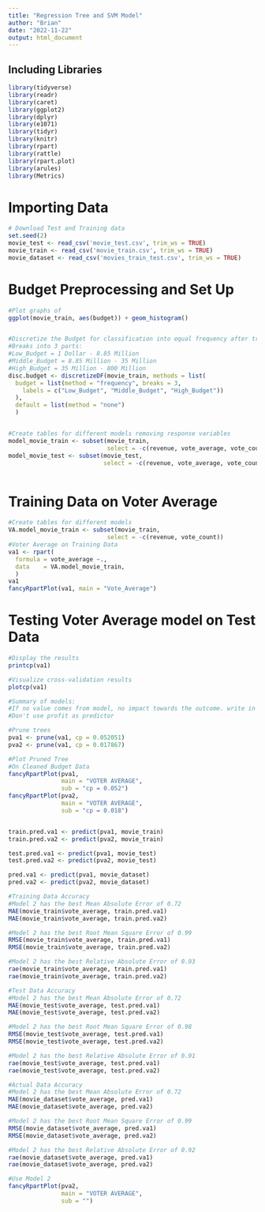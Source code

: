 ---
title: "Regression Tree and SVM Model"
author: "Brian"
date: "2022-11-22"
output: html_document
---

## Including Libraries
```{r, include=FALSE}
library(tidyverse)
library(readr)
library(caret)
library(ggplot2)
library(dplyr)
library(e1071)
library(tidyr)
library(knitr)
library(rpart)
library(rattle)
library(rpart.plot)
library(arules)
library(Metrics)

```

# Importing Data
```{r}
# Download Test and Training data
set.seed(2)
movie_test <- read_csv('movie_test.csv', trim_ws = TRUE)
movie_train <- read_csv('movie_train.csv', trim_ws = TRUE)
movie_dataset <- read_csv('movies_train_test.csv', trim_ws = TRUE)
```

# Budget Preprocessing and Set Up
```{r, echo = True}
#Plot graphs of 
ggplot(movie_train, aes(budget)) + geom_histogram()


#Discretize the Budget for classification into equal frequency after trimming
#Breaks into 3 parts:
#Low_Budget = 1 Dollar - 8.85 Million
#Middle_Budget = 8.85 Million - 35 Million
#High_Budget = 35 Million - 800 Million
disc.budget <- discretizeDF(movie_train, methods = list(
  budget = list(method = "frequency", breaks = 3,
    labels = c("Low_Budget", "Middle_Budget", "High_Budget"))
  ),
  default = list(method = "none")
  )


#Create tables for different models removing response variables
model_movie_train <- subset(movie_train, 
                            select = -c(revenue, vote_average, vote_count))
model_movie_test <- subset(movie_test, 
                           select = -c(revenue, vote_average, vote_count))



```


# Training Data on Voter Average
```{r}
#Create tables for different models
VA.model_movie_train <- subset(movie_train, 
                            select = -c(revenue, vote_count))
#Voter Average on Training Data
va1 <- rpart(
  formula = vote_average ~.,
  data    = VA.model_movie_train,
  )
va1
fancyRpartPlot(va1, main = "Vote_Average")

```

# Testing Voter Average model on Test Data 
```{r}
#Display the results
printcp(va1)

#Visualize cross-validation results
plotcp(va1)

#Summary of models:
#If no value comes from model, no impact towards the outcome. write in report
#Don't use profit as predictor

#Prune trees
pva1 <- prune(va1, cp = 0.052051) 
pva2 <- prune(va1, cp = 0.017867) 

#Plot Pruned Tree
#On Cleaned Budget Data
fancyRpartPlot(pva1,
               main = "VOTER AVERAGE", 
               sub = "cp = 0.052")
fancyRpartPlot(pva2, 
               main = "VOTER AVERAGE", 
               sub = "cp = 0.018")


train.pred.va1 <- predict(pva1, movie_train)
train.pred.va2 <- predict(pva2, movie_train)

test.pred.va1 <- predict(pva1, movie_test)
test.pred.va2 <- predict(pva2, movie_test)

pred.va1 <- predict(pva1, movie_dataset)
pred.va2 <- predict(pva2, movie_dataset)

#Training Data Accuracy
#Model 2 has the best Mean Absolute Error of 0.72
MAE(movie_train$vote_average, train.pred.va1)
MAE(movie_train$vote_average, train.pred.va2)

#Model 2 has the best Root Mean Square Error of 0.99
RMSE(movie_train$vote_average, train.pred.va1)
RMSE(movie_train$vote_average, train.pred.va2)

#Model 2 has the best Relative Absolute Error of 0.93
rae(movie_train$vote_average, train.pred.va1)
rae(movie_train$vote_average, train.pred.va2)

#Test Data Accuracy
#Model 2 has the best Mean Absolute Error of 0.72
MAE(movie_test$vote_average, test.pred.va1)
MAE(movie_test$vote_average, test.pred.va2)

#Model 2 has the best Root Mean Square Error of 0.98
RMSE(movie_test$vote_average, test.pred.va1)
RMSE(movie_test$vote_average, test.pred.va2)

#Model 2 has the best Relative Absolute Error of 0.91
rae(movie_test$vote_average, test.pred.va1)
rae(movie_test$vote_average, test.pred.va2)

#Actual Data Accuracy
#Model 2 has the best Mean Absolute Error of 0.72
MAE(movie_dataset$vote_average, pred.va1)
MAE(movie_dataset$vote_average, pred.va2)

#Model 2 has the best Root Mean Square Error of 0.99
RMSE(movie_dataset$vote_average, pred.va1)
RMSE(movie_dataset$vote_average, pred.va2)

#Model 2 has the best Relative Absolute Error of 0.92
rae(movie_dataset$vote_average, pred.va1)
rae(movie_dataset$vote_average, pred.va2)

#Use Model 2
fancyRpartPlot(pva2, 
               main = "VOTER AVERAGE", 
               sub = "")

```
